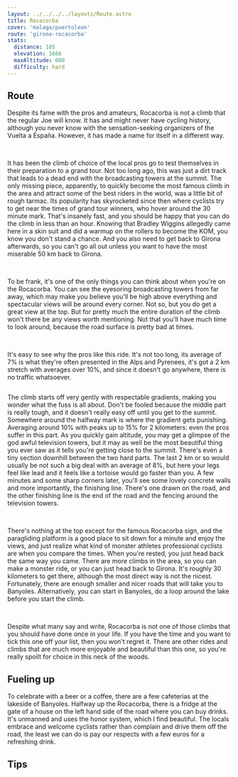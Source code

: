 ```yaml
---
layout: ../../../../layouts/Route.astro
title: Rocacorba
cover: 'malaga/puertoleon'
route: 'girona-rocacorba'
stats:
  distance: 105
  elevation: 1666
  maxAltitude: 600
  difficulty: hard
---
```


## Route

Despite its fame with the pros and amateurs, Rocacorba is not a climb that the regular Joe will know.
It has and might never have cycling history, although you never know with the sensation-seeking organizers of the Vuelta a España.
However, it has made a name for itself in a different way. 

&nbsp;

It has been the climb of choice of the local pros go to test themselves in their preparation to a grand tour.
Not too long ago, this was just a dirt track that leads to a dead end with the broadcasting towers at the summit.
The only missing piece, apparently, to quickly become the most famous climb in the area and attract some of the best riders in the world, was a little bit of rough tarmac.
Its popularity has skyrocketed since then where cyclists try to get near the times of grand tour winners, who hover around the 30 minute mark. 
That's insanely fast, and you should be happy that you can do the climb in less than an hour. 
Knowing that Bradley Wiggins allegedly came here in a skin suit and did a warmup on the rollers to become the KOM, you know you don't stand a chance. 
And you also need to get back to Girona afterwards, so you can't go all out unless you want to have the most miserable 50 km back to Girona.

&nbsp;

To be frank, it's one of the only things you can think about when you're on the Rocacorba. 
You can see the eyesoring broadcasting towers from far away, which may make you believe you'll be high above everything and spectacular views will be around every corner.
Not so, but you do get a great view at the top. But for pretty much the entire duration of the climb won't there be any views worth mentioning.
Not that you'll have much time to look around, because the road surface is pretty bad at times.

&nbsp;

It's easy to see why the pros like this ride. 
It's not too long, its average of 7% is what they're often presented in the Alps and Pyrenees, it's got a 2 km stretch with averages over 10%, and since it doesn't go anywhere, there is no traffic whatsoever.

<img
  src="/routes/girona/rocacorba.png"
  alt=""
  class="mt-4 mb-8"
  height={200}
/>

The climb starts off very gently with respectable gradients, making you wonder what the fuss is all about.
Don't be fooled because the middle part is really tough, and it doesn't really easy off until you get to the summit.
Somewhere around the halfway mark is where the gradient gets punishing. Averaging around 10% with peaks up to 15% for 2 kilometers: even the pros suffer in this part.
As you quickly gain altitude, you may get a glimpse of the god awful television towers, but it may as well be the most beautiful thing you ever saw as it tells you're getting close to the summit.
There's even a tiny section downhill between the two hard parts. 
The last 2 km or so would usually be not such a big deal with an average of 8%, but here your legs feel like lead and it feels like a tortoise would go faster than you.
A few minutes and some sharp corners later, you'll see some lovely concrete walls and more importantly, the finishing line. 
There's one drawn on the road, and the other finishing line is the end of the road and the fencing around the television towers.

&nbsp;

There's nothing at the top except for the famous Rocacorba sign, and the paragliding platform is a good place to sit down for a minute and enjoy the views, and just realize what kind of monster athletes professional cyclists are when you compare the times.
When you're rested, you just head back the same way you came. There are more climbs in the area, so you can make a monster ride, or you can just head back to Girona. 
It's roughly 30 kilometers to get there, although the most direct way is not the nicest. Fortunately, there are enough smaller and nicer roads that will take you to Banyoles.
Alternatively, you can start in Banyoles, do a loop around the lake before you start the climb. 

&nbsp;

Despite what many say and write, Rocacorba is not one of those climbs that you should have done once in your life.
If you have the time and you want to tick this one off your list, then you won't regret it. 
There are other rides and climbs that are much more enjoyable and beautiful than this one, so you're really spoilt for choice in this neck of the woods.

## Fueling up

To celebrate with a beer or a coffee, there are a few cafeterías at the lakeside of Banyoles. Halfway up the Rocacorba, there is a fridge at the gate of a house on the left hand side of the road where you can buy drinks. It's unmanned and uses the honor system, which I find beautiful.
The locals embrace and welcome cyclists rather than complain and drive them off the road, the least we can do is pay our respects with a few euros for a refreshing drink.

## Tips

